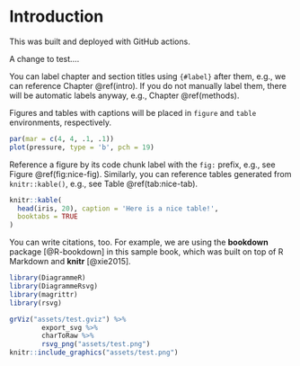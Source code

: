 # Introduction {#intro}

This was built and deployed with GitHub actions.

A change to test....

You can label chapter and section titles using `{#label}` after them, e.g., we can reference Chapter \@ref(intro). If you do not manually label them, there will be automatic labels anyway, e.g., Chapter \@ref(methods).

Figures and tables with captions will be placed in `figure` and `table` environments, respectively.

```r
par(mar = c(4, 4, .1, .1))
plot(pressure, type = 'b', pch = 19)
```

Reference a figure by its code chunk label with the `fig:` prefix, e.g., see Figure \@ref(fig:nice-fig). Similarly, you can reference tables generated from `knitr::kable()`, e.g., see Table \@ref(tab:nice-tab).

```r
knitr::kable(
  head(iris, 20), caption = 'Here is a nice table!',
  booktabs = TRUE
)
```

You can write citations, too. For example, we are using the **bookdown** package [@R-bookdown] in this sample book, which was built on top of R Markdown and **knitr** [@xie2015].

```r
library(DiagrammeR)
library(DiagrammeRsvg)
library(magrittr)
library(rsvg)
```

```r
grViz("assets/test.gviz") %>% 
        export_svg %>% 
        charToRaw %>% 
        rsvg_png("assets/test.png")
knitr::include_graphics("assets/test.png")
```